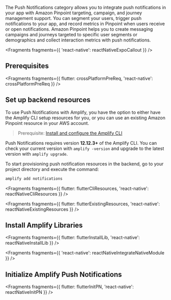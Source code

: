 The Push Notifications category allows you to integrate push notifications in your app with Amazon Pinpoint targeting, campaign, and journey management support. You can segment your users, trigger push notifications to your app, and record metrics in Pinpoint when users receive or open notifications. Amazon Pinpoint helps you to create messaging campaigns and journeys targeted to specific user segments or demographics and collect interaction metrics with push notifications.


<Fragments fragments={{ 'react-native': reactNativeExpoCallout }} />

## Prerequisites


<Fragments
  fragments={{
    flutter: crossPlatformPreReq,
    'react-native': crossPlatformPreReq
  }}
/>

## Set up backend resources

To use Push Notifications with Amplify, you have the option to either have the Amplify CLI setup resources for you, or you can use an existing Amazon Pinpoint resource in your AWS account.

<BlockSwitcher>
<Block name="Amplify CLI">

> Prerequisite: [Install and configure the Amplify CLI](/gen1/[platform]/tools/cli/start/set-up-cli/)

<Callout warning>

Push Notifications requires version **12.12.3+** of the Amplify CLI. You can check your current version with `amplify -version` and upgrade to the latest version with `amplify upgrade`.

</Callout>

To start provisioning push notification resources in the backend, go to your project directory and execute the command:

```sh
amplify add notifications
```


<Fragments
  fragments={{
    flutter: flutterCliResources,
    'react-native': reactNativeCliResources
  }}
/>

</Block>
<Block name="Existing resources">


<Fragments
  fragments={{
    flutter: flutterExistingResources,
    'react-native': reactNativeExistingResources
  }}
/>

</Block>
</BlockSwitcher>

## Install Amplify Libraries


<Fragments
  fragments={{
    flutter: flutterInstallLib,
    'react-native': reactNativeInstallLib
  }}
/>


<Fragments fragments={{ 'react-native': reactNativeIntegrateNativeModule }} />

## Initialize Amplify Push Notifications


<Fragments
  fragments={{
    flutter: flutterInitPN,
    'react-native': reactNativeInitPN
  }}
/>
